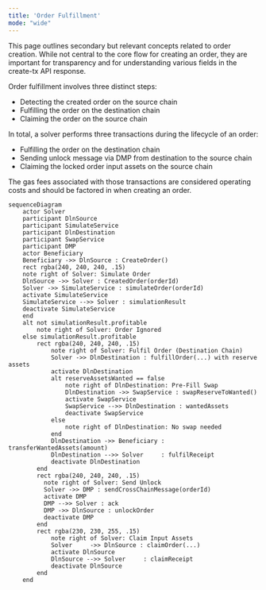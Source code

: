 ```yaml
---
title: 'Order Fulfillment'
mode: "wide"
---
```


This page outlines secondary but relevant concepts related to order creation. While not central to the core flow for creating an order, 
they are important for transparency and for understanding various fields in the create-tx API response.

Order fulfillment involves three distinct steps:
- Detecting the created order on the source chain 
- Fulfilling the order on the destination chain 
- Claiming the order on the source chain

In total, a solver performs three transactions during the lifecycle of an order: 
- Fulfilling the order on the destination chain
- Sending unlock message via DMP from destination to the source chain
- Claiming the locked order input assets on the source chain

The gas fees associated with those transactions are considered operating costs and should be factored in when creating an order.

```mermaid
sequenceDiagram
    actor Solver
    participant DlnSource
    participant SimulateService
    participant DlnDestination
    participant SwapService
    participant DMP
    actor Beneficiary
    Beneficiary ->> DlnSource : CreateOrder()
    rect rgba(240, 240, 240, .15)
    note right of Solver: Simulate Order 
    DlnSource ->> Solver : CreatedOrder(orderId)
    Solver ->> SimulateService : simulateOrder(orderId)
    activate SimulateService
    SimulateService -->> Solver : simulationResult
    deactivate SimulateService
    end 
    alt not simulationResult.profitable
        note right of Solver: Order Ignored
    else simulationResult.profitable
        rect rgba(240, 240, 240, .15)
            note right of Solver: Fulfil Order (Destination Chain)
            Solver ->> DlnDestination : fulfillOrder(...) with reserve assets
            activate DlnDestination
            alt reserveAssetsWanted == false
                note right of DlnDestination: Pre-Fill Swap
                DlnDestination ->> SwapService : swapReserveToWanted()
                activate SwapService
                SwapService -->> DlnDestination : wantedAssets
                deactivate SwapService
            else
                note right of DlnDestination: No swap needed
            end
            DlnDestination ->> Beneficiary : transferWantedAssets(amount)
            DlnDestination -->> Solver     : fulfilReceipt
            deactivate DlnDestination
        end
        rect rgba(240, 240, 240, .15)
          note right of Solver: Send Unlock
          Solver ->> DMP : sendCrossChainMessage(orderId)
          activate DMP
          DMP -->> Solver : ack
          DMP ->> DlnSource : unlockOrder
          deactivate DMP
        end
        rect rgba(230, 230, 255, .15)
            note right of Solver: Claim Input Assets
            Solver     ->> DlnSource : claimOrder(...)
            activate DlnSource
            DlnSource -->> Solver     : claimReceipt
            deactivate DlnSource
        end
    end
```